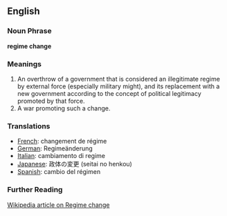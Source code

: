 ==English==

===Noun Phrase===
'''regime change'''

===Meanings===

#An overthrow of a government that is considered an illegitimate regime by external force (especially military might), and its replacement with a new government according to the concept of political legitimacy promoted by that force.
#A war promoting such a change.

===Translations===

*[[French]]: changement de régime 
*[[German]]: Regimeänderung 
*[[Italian]]: cambiamento di regime
*[[Japanese]]: 政体の変更 (seitai no henkou)
*[[Spanish]]: cambio del régimen

===Further Reading===

[http://www.wikipedia.org/wiki/Regime_change Wikipedia article on Regime change]